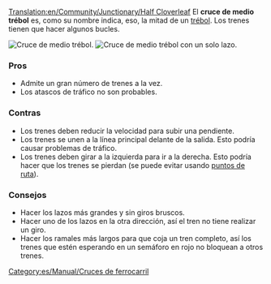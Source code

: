 [[Translation:en/Community/Junctionary/Half Cloverleaf]]
{{es/Community/Junctionary/Menú de Cruces}}
El '''cruce de medio trébol''' es, como su nombre indica, eso, la mitad de un [[es/Community/Junctionary/Cruce de trébol|trébol]]. Los trenes tienen que hacer algunos bucles.

[[File:en/Community/Junctionary/3way halfcloverleaf.png|none|frame|Cruce de medio trébol.]]
[[File:en/Community/Junctionary/3way modhclover.png|none|frame|Cruce de medio trébol con un solo lazo.]]

===Pros===
*Admite un gran número de trenes a la vez.
*Los atascos de tráfico no son probables.

===Contras===
*Los trenes deben reducir la velocidad para subir una pendiente.
*Los trenes se unen a la línea principal delante de la salida. Esto podría causar problemas de tráfico.
*Los trenes deben girar a la izquierda para ir a la derecha. Esto podría hacer que los trenes se pierdan (se puede evitar usando [[es/Manual/Puntos de ruta|puntos de ruta]]).

===Consejos===
*Hacer los lazos más grandes y sin giros bruscos.
*Hacer uno de los lazos en la otra dirección, así el tren no tiene realizar un giro.
*Hacer los ramales más largos para que coja un tren completo, así los trenes que estén esperando en un semáforo en rojo no bloquean a otros trenes.

[[Category:es/Manual/Cruces de ferrocarril]]